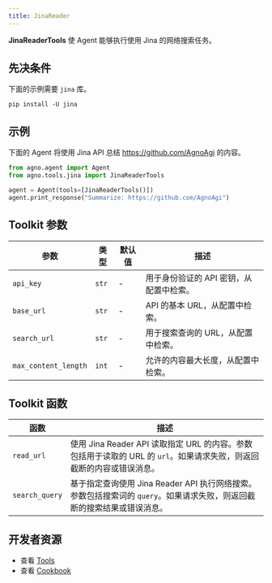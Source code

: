 ```yaml
---
title: JinaReader
---
```


**JinaReaderTools** 使 Agent 能够执行使用 Jina 的网络搜索任务。

## 先决条件

下面的示例需要 `jina` 库。

```shell
pip install -U jina
```

## 示例

下面的 Agent 将使用 Jina API 总结 https://github.com/AgnoAgi 的内容。

```python cookbook/tools/jinareader.py
from agno.agent import Agent
from agno.tools.jina import JinaReaderTools

agent = Agent(tools=[JinaReaderTools()])
agent.print_response("Summarize: https://github.com/AgnoAgi")
```

## Toolkit 参数

| 参数           | 类型  | 默认值 | 描述                                        |
| -------------- | ----- | ------ | ------------------------------------------- |
| `api_key`      | `str` | -      | 用于身份验证的 API 密钥，从配置中检索。     |
| `base_url`     | `str` | -      | API 的基本 URL，从配置中检索。              |
| `search_url`   | `str` | -      | 用于搜索查询的 URL，从配置中检索。          |
| `max_content_length` | `int` | -      | 允许的内容最大长度，从配置中检索。 |

## Toolkit 函数

| 函数       | 描述                                                                                                                                                                                               |
| ---------- | -------------------------------------------------------------------------------------------------------------------------------------------------------------------------------------------------- |
| `read_url` | 使用 Jina Reader API 读取指定 URL 的内容。参数包括用于读取的 URL 的 `url`。如果请求失败，则返回截断的内容或错误消息。                                                                                  |
| `search_query` | 基于指定查询使用 Jina Reader API 执行网络搜索。参数包括搜索词的 `query`。如果请求失败，则返回截断的搜索结果或错误消息。                                                                                         |

## 开发者资源

- 查看 [Tools](https://github.com/agno-agi/agno/blob/main/libs/agno/agno/tools/jina_reader.py)
- 查看 [Cookbook](https://github.com/agno-agi/agno/blob/main/cookbook/tools/jina_reader_tools.py)